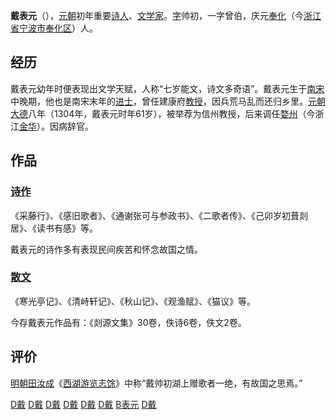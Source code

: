 '''戴表元'''（{{bd|1244年||1310年|}}），[[元朝|元朝]]初年重要[[诗人|诗人]]、[[文学家|文学家]]。[[表字|字]]帅初，一字曾伯，庆元[[奉化|奉化]]（今[[浙江省|浙江省]][[宁波市|宁波市]][[奉化区|奉化区]]）人。

==经历==

戴表元幼年时便表现出文学天赋，人称“七岁能文，诗文多奇语”。戴表元生于[[南宋|南宋]]中晚期，他也是南宋末年的[[进士|进士]]，曾任建康府[[教授|教授]]，因兵荒马乱而还归乡里。[[元朝|元朝]][[大德_(元朝)|大德]]八年（1304年，戴表元时年61岁），被举荐为信州教授，后来调任[[婺州|婺州]]（今浙江[[金华|金华]]）。因病辞官。

==作品==

===[[诗|诗作]]===

《采藤行》、《感旧歌者》、《通谢张可与参政书》、《二歌者传》、《己卯岁初葺剡居》、《读书有感》等。

戴表元的诗作多有表现民间疾苦和怀念故国之情。

===[[散文|散文]]===

《寒光亭记》、《清峙轩记》、《秋山记》、《观渔赋》、《猫议》等。

今存戴表元作品有：《剡源文集》30卷，佚诗6卷，佚文2卷。

==评价==
{{Wikisource|Index:Sibu_Congkan1400-戴表元-剡源戴先生文集-6-2.djvu|剡源戴先生文集}}
[[明朝|明朝]][[田汝成|田汝成]]《[[西湖游览志馀|西湖游览志馀]]》中称“戴帅初湖上赠歌者一绝，有故国之思焉。”
{{元朝人物小作品}}

[[Category:宋朝诗人|D戴]]
[[Category:宋朝作家|D戴]]
[[Category:宋朝進士|D戴]]
[[Category:元朝作家|D戴]]
[[Category:元朝诗人|D戴]]
[[Category:奉化人|D戴]]
[[Category:戴姓|B表元]]
[[Category:浙江詩人|D戴]]